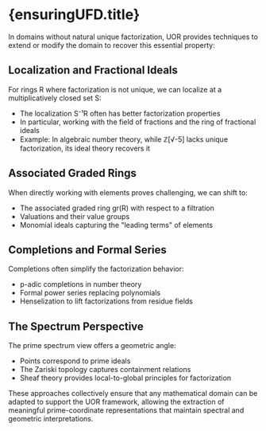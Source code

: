
# {ensuringUFD.title}

In domains without natural unique factorization, UOR provides techniques to extend or modify the domain to recover this essential property:

## Localization and Fractional Ideals

For rings R where factorization is not unique, we can localize at a multiplicatively closed set S:

- The localization S⁻¹R often has better factorization properties
- In particular, working with the field of fractions and the ring of fractional ideals
- Example: In algebraic number theory, while ℤ[√-5] lacks unique factorization, its ideal theory recovers it

## Associated Graded Rings

When directly working with elements proves challenging, we can shift to:

- The associated graded ring gr(R) with respect to a filtration
- Valuations and their value groups
- Monomial ideals capturing the "leading terms" of elements

## Completions and Formal Series

Completions often simplify the factorization behavior:

- p-adic completions in number theory
- Formal power series replacing polynomials
- Henselization to lift factorizations from residue fields

## The Spectrum Perspective

The prime spectrum view offers a geometric angle:

- Points correspond to prime ideals
- The Zariski topology captures containment relations
- Sheaf theory provides local-to-global principles for factorization

These approaches collectively ensure that any mathematical domain can be adapted to support the UOR framework, allowing the extraction of meaningful prime-coordinate representations that maintain spectral and geometric interpretations.
